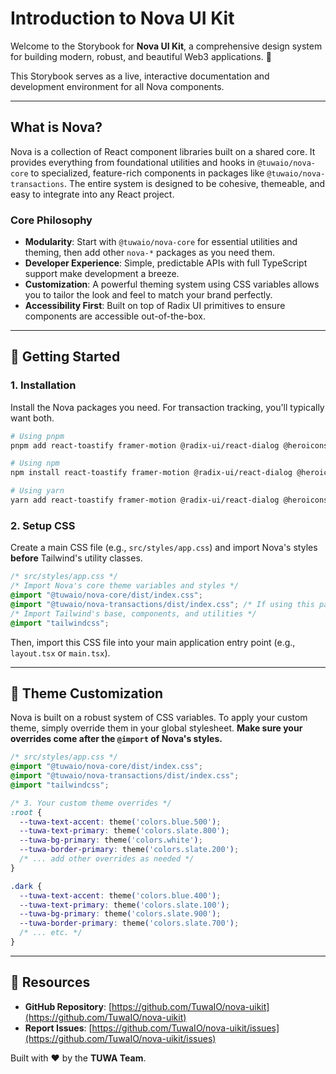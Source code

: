 # Introduction to Nova UI Kit

Welcome to the Storybook for **Nova UI Kit**, a comprehensive design system for building modern, robust, and beautiful Web3 applications. 🚀

This Storybook serves as a live, interactive documentation and development environment for all Nova components.

---

## What is Nova?

Nova is a collection of React component libraries built on a shared core. It provides everything from foundational utilities and hooks in `@tuwaio/nova-core` to specialized, feature-rich components in packages like `@tuwaio/nova-transactions`. The entire system is designed to be cohesive, themeable, and easy to integrate into any React project.

### Core Philosophy

-   **Modularity**: Start with `@tuwaio/nova-core` for essential utilities and theming, then add other `nova-*` packages as you need them.
-   **Developer Experience**: Simple, predictable APIs with full TypeScript support make development a breeze.
-   **Customization**: A powerful theming system using CSS variables allows you to tailor the look and feel to match your brand perfectly.
-   **Accessibility First**: Built on top of Radix UI primitives to ensure components are accessible out-of-the-box.

---

## 🚀 Getting Started

### 1. Installation

Install the Nova packages you need. For transaction tracking, you'll typically want both.

```bash
# Using pnpm
pnpm add react-toastify framer-motion @radix-ui/react-dialog @heroicons/react @bgd-labs/react-web3-icons @tuwaio/pulsar-core @tuwaio/nova-core dayjs ethereum-blockies-base64 react immer zustand clsx tailwind-merge

# Using npm
npm install react-toastify framer-motion @radix-ui/react-dialog @heroicons/react @bgd-labs/react-web3-icons @tuwaio/pulsar-core @tuwaio/nova-core dayjs ethereum-blockies-base64 react immer zustand clsx tailwind-merge

# Using yarn
yarn add react-toastify framer-motion @radix-ui/react-dialog @heroicons/react @bgd-labs/react-web3-icons @tuwaio/pulsar-core @tuwaio/nova-core dayjs ethereum-blockies-base64 react immer zustand clsx tailwind-merge
````

### 2. Setup CSS

Create a main CSS file (e.g., `src/styles/app.css`) and import Nova's styles **before** Tailwind's utility classes.

```css
/* src/styles/app.css */
/* Import Nova's core theme variables and styles */
@import "@tuwaio/nova-core/dist/index.css";
@import "@tuwaio/nova-transactions/dist/index.css"; /* If using this package */
/* Import Tailwind's base, components, and utilities */
@import "tailwindcss";
```

Then, import this CSS file into your main application entry point (e.g., `layout.tsx` or `main.tsx`).

-----

## 🎨 Theme Customization

Nova is built on a robust system of CSS variables. To apply your custom theme, simply override them in your global stylesheet. **Make sure your overrides come after the `@import` of Nova's styles.**

```css
/* src/styles/app.css */
@import "@tuwaio/nova-core/dist/index.css";
@import "@tuwaio/nova-transactions/dist/index.css";
@import "tailwindcss";

/* 3. Your custom theme overrides */
:root {
  --tuwa-text-accent: theme('colors.blue.500');
  --tuwa-text-primary: theme('colors.slate.800');
  --tuwa-bg-primary: theme('colors.white');
  --tuwa-border-primary: theme('colors.slate.200');
  /* ... add other overrides as needed */
}

.dark {
  --tuwa-text-accent: theme('colors.blue.400');
  --tuwa-text-primary: theme('colors.slate.100');
  --tuwa-bg-primary: theme('colors.slate.900');
  --tuwa-border-primary: theme('colors.slate.700');
  /* ... etc. */
}
```
-----

## 🔗 Resources

  - **GitHub Repository**: [https://github.com/TuwaIO/nova-uikit](https://github.com/TuwaIO/nova-uikit)
  - **Report Issues**: [https://github.com/TuwaIO/nova-uikit/issues](https://github.com/TuwaIO/nova-uikit/issues)

Built with ❤️ by the **TUWA Team**.
